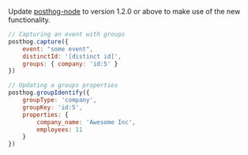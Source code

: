 Update [posthog-node](https://posthog.com/docs/integrate/server/node) to version 1.2.0 or above to make use of the new functionality.

```javascript
// Capturing an event with groups
posthog.capture({
    event: "some event",
    distinctId: '[distinct id]',
    groups: { company: 'id:5' }
})

// Updating a groups properties
posthog.groupIdentify({
    groupType: 'company',
    groupKey: 'id:5',
    properties: {
        company_name: 'Awesome Inc',
        employees: 11
    }
})
```
